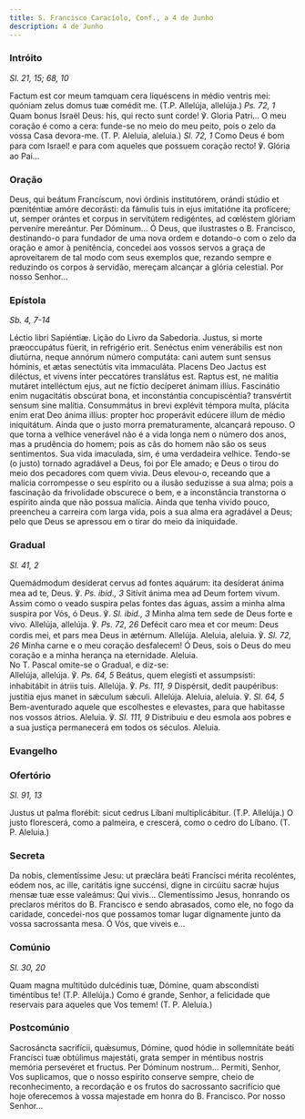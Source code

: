 ```yaml
---
title: S. Francisco Caracíolo, Conf., a 4 de Junho
description: 4 de Junho
---
```


### Intróito

<em>Sl. 21, 15; 68, 10</em>

<div class="side-by-side not-content">
  <span>
    Factum est cor meum tamquam cera liquéscens in médio ventris mei: quóniam
    zelus domus tuæ comédit me. (T.P. Allelúja, allelúja.) <em>Ps. 72, 1</em>
    Quam bonus Israël Deus: his, qui recto sunt corde! ℣. Gloria Patri... O meu coração
    é como a cera: funde-se no meio do meu peito, pois o zelo da vossa Casa devora-me.
    (T. P. Aleluia, aleluia.) <em>Sl. 72, 1</em> Como Deus é bom para com Israel!
    e para com aqueles que possuem coração recto! ℣. Glória ao Pai...
  </span>
</div>

### Oração

<div class="side-by-side not-content">
  <span>
    Deus, qui beátum Francíscum, novi órdinis institutórem, orándi stúdio et
    pœniténtiæ amóre decorásti: da fámulis tuis in ejus imitatióne ita
    profícere; ut, semper orántes et corpus in servitútem redigéntes, ad
    cœléstem glóriam perveníre mereántur. Per Dóminum... Ó Deus, que ilustrastes
    o B. Francisco, destinando-o para fundador de uma nova ordem e dotando-o com
    o zelo da oração e amor à penitência, concedei aos vossos servos a graça de
    aproveitarem de tal modo com seus exemplos que, rezando sempre e reduzindo
    os corpos à servidão, mereçam alcançar a glória celestial. Por nosso
    Senhor...
  </span>
</div>

### Epístola

<em>Sb. 4, 7-14</em>

<div class="side-by-side not-content">
  <span>Léctio libri Sapiéntiæ.</span>
  <span>Lição do Livro da Sabedoria.</span>
  <span>
    Justus, si morte præoccupátus fúerit, in refrigério erit. Senéctus enim
    venerábilis est non diutúrna, neque annórum número computáta: cani autem
    sunt sensus hóminis, et ætas senectútis vita immaculáta. Placens Deo Jactus
    est diléctus, et vivens inter peccatóres translátus est. Raptus est, ne
    malítia mutáret intelléctum ejus, aut ne fíctio decíperet ánimam illíus.
    Fascinátio enim nugacitátis obscúrat bona, et inconstántia concupiscéntia?
    transvértit sensum sine malítia. Consummátus in brevi explévit témpora
    multa, plácita enim erat Deo ánima illíus: propter hoc properávit edúcere
    illum de médio iniquitátum. Ainda que o justo morra prematuramente,
    alcançará repouso. O que torna a velhice venerável não é a vida longa nem o
    número dos anos, mas a prudência do homem; pois as cãs do homem não são os
    seus sentimentos. Sua vida imaculada, sim, é uma verdadeira velhice.
    Tendo-se (o justo) tornado agradável a Deus, foi por Ele amado; e Deus o
    tirou do meio dos pecadores com quem vivia. Deus elevou-o, receando que a
    malícia corrompesse o seu espírito ou a ilusão seduzisse a sua alma; pois a
    fascinação da frivolidade obscurece o bem, e a inconstância transtorna o
    espírito ainda que não possua malícia. Ainda que tenha vivido pouco,
    preencheu a carreira com larga vida, pois a sua alma era agradável a Deus;
    pelo que Deus se apressou em o tirar do meio da iniquidade.
  </span>
</div>

### Gradual

<em>Sl. 41, 2</em>

<div class="side-by-side not-content">
  <span>
    Quemádmodum desíderat cervus ad fontes aquárum: ita desíderat ánima mea ad
    te, Deus. ℣. <em>Ps. ibid., 3</em> Sitívit ánima mea ad Deum fortem vivum.
    Assim como o veado suspira pelas fontes das águas, assim a minha alma
    suspira por Vós, ó Deus. ℣. <em>Sl. ibid., 3</em> Minha alma tem sede de
    Deus forte e vivo. Allelúja, allelúja. ℣. <em>Ps. 72, 26</em> Defécit caro
    mea et cor meum: Deus cordis mei, et pars mea Deus in ætérnum. Allelúja.
    Aleluia, aleluia. ℣. <em>Sl. 72, 26</em> Minha carne e o meu coração
    desfalecem! Ó Deus, sois o Deus do meu coração e a minha herança na
    eternidade. Aleluia.
  </span>
</div>

<aside>No T. Pascal omite-se o Gradual, e diz-se:</aside>

<div class="side-by-side not-content">
  <span>
    Allelúja, allelúja. ℣. <em>Ps. 64, 5</em> Beátus, quem elegísti et
    assumpsísti: inhabitábit in átriis tuis. Allelúja. ℣. <em>Ps. 111, 9</em>
    Dispérsit, dedit paupéribus: justítia ejus manet in sǽculum sǽculi. Allelúja.
    Aleluia, aleluia. ℣. <em>Sl. 64, 5</em> Bem-aventurado aquele que escolhestes
    e elevastes, para que habitasse nos vossos átrios. Aleluia. ℣.
    <em>Sl. 111, 9</em>
    Distribuiu e deu esmola aos pobres e a sua justiça permanecerá em todos os séculos.
    Aleluia.
  </span>
</div>

### Evangelho


<LinkCard
  href="/missal/comum/14confessoresnaopontifices1#evangelho"
  title="Confessores não Pontífices - Missa Os justi"
/>

### Ofertório

<em>Sl. 91, 13</em>

<div class="side-by-side not-content">
  <span>
    Justus ut palma florébit: sicut cedrus Líbani multiplicábitur. (T.P.
    Allelúja.) O justo florescerá, como a palmeira, e crescerá, como o cedro do
    Líbano. (T. P. Aleluia.)
  </span>
</div>

### Secreta

<div class="side-by-side not-content">
  <span>
    Da nobis, clementíssime Jesu: ut præclára beáti Francísci mérita recoléntes,
    eódem nos, ac ille, caritátis igne succénsi, digne in circúitu sacræ hujus
    mensæ tuæ esse valeámus: Qui vivis... Clementíssimo Jesus, honrando os
    preclaros méritos do B. Francisco e sendo abrasados, como ele, no fogo da
    caridade, concedei-nos que possamos tomar lugar dignamente junto da vossa
    sacrossanta mesa. Ó Vós, que viveis e...
  </span>
</div>

### Comúnio

<em>Sl. 30, 20</em>

<div class="side-by-side not-content">
  <span>
    Quam magna multitúdo dulcédinis tuæ, Dómine, quam abscondísti timéntibus te!
    (T.P. Allelúja.) Como é grande, Senhor, a felicidade que reservais para
    aqueles que Vos temem! (T. P. Aleluia.)
  </span>
</div>

### Postcomúnio

<div class="side-by-side not-content">
  <span>
    Sacrosáncta sacrifícii, quǽsumus, Dómine, quod hódie in sollemnitáte beáti
    Francísci tuæ obtúlimus majestáti, grata semper in méntibus nostris memória
    persevéret et fructus. Per Dóminum nostrum... Permiti, Senhor, Vos
    suplicamos, que o nosso espírito conserve sempre, cheio de reconhecimento, a
    recordação e os frutos do sacrossanto sacrifício que hoje oferecemos à vossa
    majestade em honra do B. Francisco. Por nosso Senhor...
  </span>
</div>
